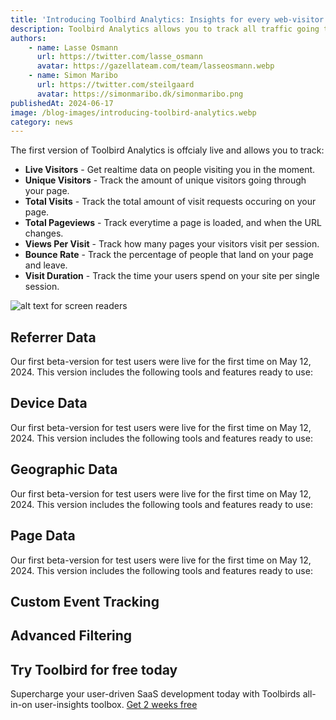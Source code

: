 ```yaml
---
title: 'Introducing Toolbird Analytics: Insights for every web-visitor'
description: Toolbird Analytics allows you to track all traffic going through your website. With a simple 2-minutte onboarding, you can start collecting valuable data insights of your web visitors.
authors:
    - name: Lasse Osmann
      url: https://twitter.com/lasse_osmann
      avatar: https://gazellateam.com/team/lasseosmann.webp
    - name: Simon Maribo
      url: https://twitter.com/steilgaard
      avatar: https://simonmaribo.dk/simonmaribo.png
publishedAt: 2024-06-17
image: /blog-images/introducing-toolbird-analytics.webp
category: news
---
```


The first version of Toolbird Analytics is offcialy live and allows you to track:

-   **Live Visitors** - Get realtime data on people visiting you in the moment. 
-   **Unique Visitors** - Track the amount of unique visitors going through your page.
-   **Total Visits** - Track the total amount of visit requests occuring on your page.
-   **Total Pageviews** - Track everytime a page is loaded, and when the URL changes.
-   **Views Per Visit** - Track how many pages your visitors visit per session. 
-   **Bounce Rate** - Track the percentage of people that land on your page and leave. 
-   **Visit Duration** - Track the time your users spend on your site per single session.

![alt text for screen readers](/blog-images/web-analytics-dashboard.webp 'Text to show on mouseover')

## Referrer Data
Our first beta-version for test users were live for the first time on May 12, 2024. This version includes the following tools and features ready to use:

## Device Data
Our first beta-version for test users were live for the first time on May 12, 2024. This version includes the following tools and features ready to use:

## Geographic Data
Our first beta-version for test users were live for the first time on May 12, 2024. This version includes the following tools and features ready to use:

## Page Data
Our first beta-version for test users were live for the first time on May 12, 2024. This version includes the following tools and features ready to use:

## Custom Event Tracking

## Advanced Filtering


## Try Toolbird for free today

Supercharge your user-driven SaaS development today with Toolbirds all-in-on user-insights toolbox. [Get 2 weeks free](https://app.toolbird.io/auth/register)
